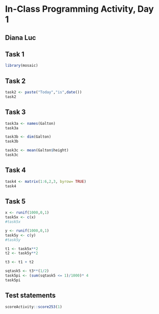 # In-Class Programming Activity, Day 1

## Diana Luc 

## Task 1
```r
library(mosaic)
```

## Task 2
```r
task2 <- paste("Today","is",date())
task2
```
## Task 3
```r
task3a <- names(Galton)
task3a

task3b <- dim(Galton)
task3b

task3c <- mean(Galton$height)
task3c
```
## Task 4
```r
task4 <- matrix(1:6,2,3, byrow= TRUE)
task4
```
## Task 5
```r
x <- runif(1000,0,1)
task5x <- c(x)
#task5x

y <- runif(1000,0,1)
task5y <- c(y)
#task5y

t1 <- task5x**2
t2 <- task5y**2

t3 <- t1 + t2

sqtask5 <- t3**(1/2)
task5pi <- (sum(sqtask5 <= 1)/1000)* 4
task5pi

```



## Test statements

```r
scoreActivity::score253(1)
```